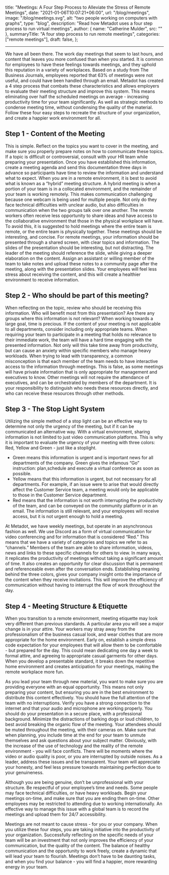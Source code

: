   title:
    "Meetings: A Four Step Process to Alleviate the Stress of Remote Meetings",
  date: "2021-01-06T10:07:21+06:00",
  url: "/blog/meetings",
  image: "/blog/meetings.svg",
  alt: "two people working on computers with graphs",
  type: "blog",
  description:
    "Read how Metadot uses a four step process to run virtual meetings",
  author: { name: "Catherine Mulder", src: "" },
  summaryTitle: "A four step process to run remote meetings",
  categories: ["remote meetings"],
  draft: false,
};

---

We have all been there. The work day meetings that seem to last hours, and content that leaves you more confused than when you started. It is common for employees to have these feelings towards meetings, and they uphold this reputation in a variety of workplaces. Based on a study from The Business Journals, employees reported that 63% of meetings were not useful, and could have been handled through an email. Metadot has created a 4 step process that combats these characteristics and allows employers to evaluate their meeting structure and improve this system. This means eliminating over half the scheduled meetings on average - increasing productivity time for your team significantly. As well as strategic methods to condense meeting time, without condensing the quality of the material. Follow these four easy steps to recreate the structure of your organization, and create a happier work environment for all.

## Step 1 - Content of the Meeting

This is simple. Reflect on the topics you want to cover in the meeting, and make sure you properly prepare notes on how to communicate these topics. If a topic is difficult or controversial, consult with your HR team while preparing your presentation. Once you have established this information, create a meeting agenda and send this documentation three days in advance so participants have time to review the information and understand what to expect. When you are in a remote environment, it is best to avoid what is known as a “hybrid” meeting structure. A hybrid meeting is when a portion of your team is in a collocated environment, and the remainder of your team is working remotely. This makes communication challenging because one webcam is being used for multiple people. Not only do they face technical difficulties with unclear audio, but also difficulties in communication when the two groups talk over one another. The remote workers often receive less opportunity to share ideas and have access to the collaborative environment that those in the physical workplace will have. To avoid this, it is suggested to hold meetings where the entire team is remote, or the entire team is physically together. These meetings should be interesting, and concise. For remote meetings, your information should be presented through a shared screen, with clear topics and information. The slides of the presentation should be interesting, but not distracting. The leader of the meeting should reference the slide, while giving a deeper elaboration on the content. Assign an assistant or willing member of the team to take notes and upload these notes to a community page after the meeting, along with the presentation slides. Your employees will feel less stress about receiving the content, and this will create a healthier environment to receive information.

## Step 2 - Who should be part of this meeting?

When reflecting on the topic, review who should be receiving this information. Who will benefit most from this presentation? Are there any groups where this information is not relevant? When working towards a large goal, time is precious. If the content of your meeting is not applicable to all departments, consider including only appropriate teams. When requiring your team to participate in a meeting that holds no relevance to their immediate work, the team will have a hard time engaging with the presented information. Not only will this take time away from productivity, but can cause an anxiety within specific members who manage heavy workloads. When trying to lead with transparency, a common misconception is that each member of the team needs to have interactive access to the information through meetings. This is false, as some meetings will have private information that is only appropriate for management and executives to know. Other meetings will not require the attendance of executives, and can be orchestrated by members of the department. It is your responsibility to distinguish who needs these resources directly, and who can receive these resources through other methods.

## Step 3 - The Stop Light System

Utilizing the simple method of a stop light can be an effective way to determine not only the urgency of the meeting, but if it can be communicated an alternative way. With a virtual environment, sharing information is not limited to just video communication platforms. This is why it is important to evaluate the urgency of your meeting with three colors: Red, Yellow and Green - just like a stoplight.

- Green means this information is urgent and is important news for all departments of the company. Green gives the infamous “Go” instruction: plan,schedule and execute a virtual conference as soon as possible.
- Yellow means that this information is urgent, but not necessary for all departments. For example, if an issue were to arise that would directly affect the Customer Service team, a meeting would only be applicable to those in the Customer Service department.
- Red means that the information is not worth interrupting the productivity of the team, and can be conveyed on the community platform or in an email. The information is still relevant, and your employees will receive access, but it is not urgent enough to hold a meeting.

At Metadot, we have weekly meetings, but operate in an asynchronous fashion as well. We use Discord as a form of virtual communication for video conferencing and for information that is considered “Red.” This means that we have a variety of categories and topics we refer to as “channels.” Members of the team are able to share information, videos, news and links to these specific channels for others to view. In many ways, it replicates the productivity of meetings without taking a significant amount of time. It also creates an opportunity for clear discussion that is permanent and referenceable even after the conversation ends.
Establishing meaning behind the three colors, gives your company insight onto the importance of the content when they receive invitations. This will improve the efficiency of communication without having to interrupt the flow of work throughout the day.

## Step 4 - Meeting Structure & Etiquette

When you transition to a remote environment, meeting etiquette may look very different than previous standards. A particular area you will see a major change is in your attire. Your workers may stray away from the professionalism of the business casual look, and wear clothes that are more appropriate for the home environment. Early on, establish a simple dress code expectation for your employees that will allow them to be comfortable - but prepared for the day. This could mean dedicating one day a week to formal attire, and agreeing to appropriate casual garments for other days. When you develop a presentable standard, it breaks down the repetitive home environment and creates anticipation for your meetings, making the remote workplace more fun.

As you lead your team through new material, you want to make sure you are providing everyone with an equal opportunity. This means not only preparing your content, but ensuring you are in the best environment to distribute this content effectively. You should have the full attention of the team with no interruptions. Verify you have a strong connection to the internet and that your audio and microphone are working properly. You should do your presentation in a secure place, with a professional background. Minimize the distractions of barking dogs or loud children, to best avoid breaking the organic flow of the meeting. Your attendees should be muted throughout the meeting, with their cameras on. Make sure that when planning, you include time at the end for your team to unmute themselves and ask questions about your subject matter. Obviously, with the increase of the use of technology and the reality of the remote environment - you will face conflicts. There will be moments where the video or audio quality is poor, or you are interrupted by outside noises. As a leader, address these issues and be transparent. Your team will appreciate your honesty, and feel less pressure towards maintaining perfection due to your genuineness.

Although you are being genuine, don’t be unprofessional with your structure. Be respectful of your employee’s time and needs. Some people may face technical difficulties, or have heavy workloads. Begin your meetings on-time, and make sure that you are ending them on-time. Other employees may be restricted to attending due to working internationally. An effective way to manage this issue with a global team is to record the meetings and upload them for 24/7 accessibility.

Meetings are not meant to cause stress - for you or your company. When you utilize these four steps, you are taking initiative into the productivity of your organization. Successfully reflecting on the specific needs of your team will be an investment that not only improves the efficiency of your communication, but the quality of the content. The balance of healthy communication and the opportunity to work freely, create a dynamic that will lead your team to flourish. Meetings don’t have to be daunting tasks, and when you find your balance - you will find a happier, more rewarding energy in your team.
